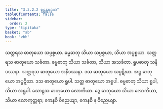 ```yaml
---
title: "3.3.2.2 စူဠန္တရဒုက"
tableOfContents: false
sidebar:
  order: 2
type: "tipitaka"
basket: "ab"
book: "vbh"
---
```



<DynamicBreadcrumb />

<Paragraph number="694" book="vbh">
သတ္တရသ ဓာတုယော သပ္ပစ္စယာ. ဓမ္မဓာတု သိယာ သပ္ပစ္စယာ, သိယာ အပ္ပစ္စယာ. သတ္တရသ ဓာတုယော သင်္ခတာ. ဓမ္မဓာတု သိယာ သင်္ခတာ, သိယာ အသင်္ခတာ. ရူပဓာတု သနိဒဿနာ. သတ္တရသ ဓာတုယော အနိဒဿနာ. ဒသ ဓာတုယော သပ္ပဋိဃာ. အဋ္ဌ ဓာတုယော အပ္ပဋိဃာ. ဒသ ဓာတုယော ရူပါ. သတ္တ ဓာတုယော အရူပါ. ဓမ္မဓာတု သိယာ ရူပါ, သိယာ အရူပါ. သောဠသ ဓာတုယော လောကိယာ. ဒွေ ဓာတုယော သိယာ လောကိယာ, သိယာ လောကုတ္တရာ; ကေနစိ ဝိညေယျာ, ကေနစိ န ဝိညေယျာ.
</Paragraph>